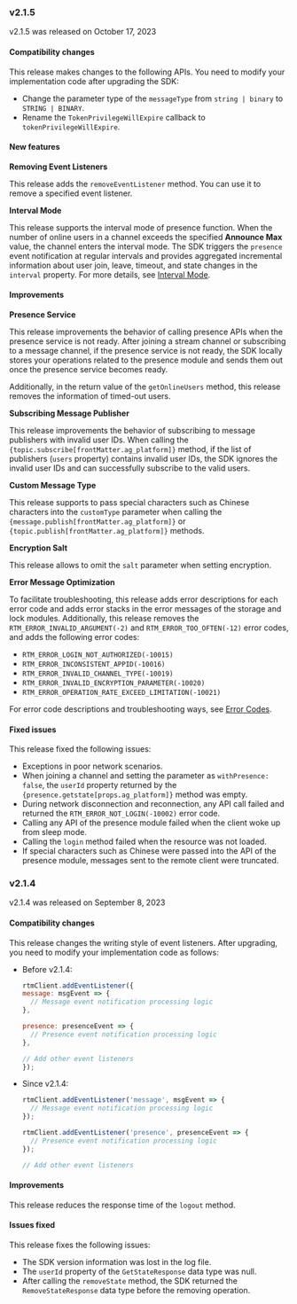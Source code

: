 
<PlatformWrapper platform="web">

### v2.1.5

v2.1.5 was released on October 17, 2023

#### Compatibility changes

This release makes changes to the following APIs. You need to modify your implementation code after upgrading the SDK:

- Change the parameter type of the `messageType` from `string | binary` to `STRING | BINARY`.
- Rename the `TokenPrivilegeWillExpire` callback to `tokenPrivilegeWillExpire`.

#### New features

**Removing Event Listeners**

This release adds the `removeEventListener` method. You can use it to remove a specified event listener.

**Interval Mode**

This release supports the interval mode of presence function. When the number of online users in a channel exceeds the specified **Announce Max** value, the channel enters the interval mode. The SDK triggers the `presence` event notification at regular intervals and provides aggregated incremental information about user join, leave, timeout, and state changes in the `interval` property. For more details, see [Interval Mode](../reference/api?platform=web#presence-event-types).

#### Improvements

**Presence Service**

This release improvements the behavior of calling presence APIs when the presence service is not ready. After joining a stream channel or subscribing to a message channel, if the presence service is not ready, the SDK locally stores your operations related to the presence module and sends them out once the presence service becomes ready.

Additionally, in the return value of the `getOnlineUsers` method, this release removes the information of timed-out users.

**Subscribing Message Publisher**

This release improvements the behavior of subscribing to message publishers with invalid user IDs. When calling the `{topic.subscribe[frontMatter.ag_platform]}` method, if the list of publishers (`users` property) contains invalid user IDs, the SDK ignores the invalid user IDs and can successfully subscribe to the valid users.

**Custom Message Type**

This release supports to pass special characters such as Chinese characters into the `customType` parameter when calling the `{message.publish[frontMatter.ag_platform]}` or `{topic.publish[frontMatter.ag_platform]}` methods.

**Encryption Salt**

This release allows to omit the `salt` parameter when setting encryption.

**Error Message Optimization**

To facilitate troubleshooting, this release adds error descriptions for each error code and adds error stacks in the error messages of the storage and lock modules. Additionally, this release removes the `RTM_ERROR_INVALID_ARGUMENT(-2)` and `RTM_ERROR_TOO_OFTEN(-12)` error codes, and adds the following error codes:

- `RTM_ERROR_LOGIN_NOT_AUTHORIZED(-10015)`
- `RTM_ERROR_INCONSISTENT_APPID(-10016)`
- `RTM_ERROR_INVALID_CHANNEL_TYPE(-10019)`
- `RTM_ERROR_INVALID_ENCRYPTION_PARAMETER(-10020)`
- `RTM_ERROR_OPERATION_RATE_EXCEED_LIMITATION(-10021)`

For error code descriptions and troubleshooting ways, see [Error Codes](../reference/api?platform=web#error-codes-table).

#### Fixed issues

This release fixed the following issues:

- Exceptions in poor network scenarios.
- When joining a channel and setting the parameter as `withPresence: false`, the `userId` property returned by the <code>{presence.getstate[props.ag_platform]}</code> method was empty.
- During network disconnection and reconnection, any API call failed and returned the `RTM_ERROR_NOT_LOGIN(-10002)` error code.
- Calling any API of the presence module failed when the client woke up from sleep mode.
- Calling the `login` method failed when the resource was not loaded.
- If special characters such as Chinese were passed into the API of the presence module, messages sent to the remote client were truncated.


### v2.1.4

v2.1.4 was released on September 8, 2023

#### Compatibility changes

This release changes the writing style of event listeners. After upgrading, you need to modify your implementation code as follows:

- Before v2.1.4:

    ```javascript
    rtmClient.addEventListener({
    message: msgEvent => {
      // Message event notification processing logic
    },

    presence: presenceEvent => {
      // Presence event notification processing logic
    },

    // Add other event listeners
    });
    ```

- Since v2.1.4:

    ```javascript
    rtmClient.addEventListener('message', msgEvent => {
      // Message event notification processing logic
    });

    rtmClient.addEventListener('presence', presenceEvent => {
      // Presence event notification processing logic
    });

    // Add other event listeners
    ```

#### Improvements

This release reduces the response time of the `logout` method.


#### Issues fixed

This release fixes the following issues:

- The SDK version information was lost in the log file.
- The `userId` property of the `GetStateResponse` data type was null.
- After calling the `removeState` method, the SDK returned the `RemoveStateResponse` data type before the removing operation.


</PlatformWrapper>
